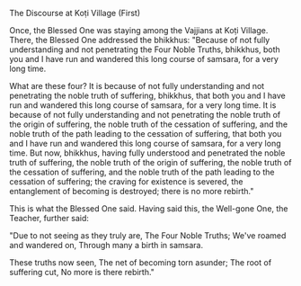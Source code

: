 The Discourse at Koṭi Village (First)

Once, the Blessed One was staying among the Vajjians at Koṭi Village. There, the Blessed One addressed the bhikkhus: "Because of not fully understanding and not penetrating the Four Noble Truths, bhikkhus, both you and I have run and wandered this long course of samsara, for a very long time.

What are these four? It is because of not fully understanding and not penetrating the noble truth of suffering, bhikkhus, that both you and I have run and wandered this long course of samsara, for a very long time. It is because of not fully understanding and not penetrating the noble truth of the origin of suffering, the noble truth of the cessation of suffering, and the noble truth of the path leading to the cessation of suffering, that both you and I have run and wandered this long course of samsara, for a very long time. But now, bhikkhus, having fully understood and penetrated the noble truth of suffering, the noble truth of the origin of suffering, the noble truth of the cessation of suffering, and the noble truth of the path leading to the cessation of suffering; the craving for existence is severed, the entanglement of becoming is destroyed; there is no more rebirth."

This is what the Blessed One said. Having said this, the Well-gone One, the Teacher, further said:

"Due to not seeing as they truly are,
The Four Noble Truths;
We've roamed and wandered on,
Through many a birth in samsara.

These truths now seen,
The net of becoming torn asunder;
The root of suffering cut,
No more is there rebirth."